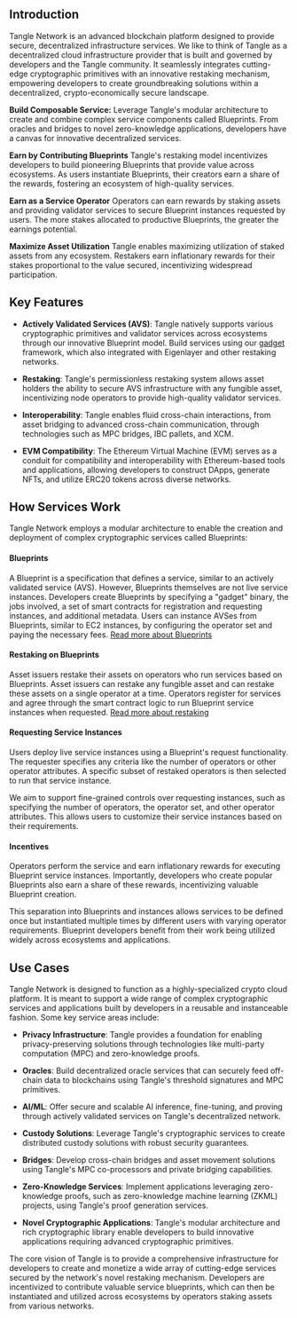 
<ExpandableImage src="/images/banners/TangleBanner.png" alt="Tangle Banner" />

## Introduction

Tangle Network is an advanced blockchain platform designed to provide secure, decentralized infrastructure services. We like to think of Tangle as a decentralized cloud infrastructure provider that is built and governed by developers and the Tangle community. It seamlessly integrates cutting-edge cryptographic primitives with an innovative restaking mechanism, empowering developers to create groundbreaking solutions within a decentralized, crypto-economically secure landscape.

**Build Composable Service:**
Leverage Tangle's modular architecture to create and combine complex service components called Blueprints. From oracles and bridges to novel zero-knowledge applications, developers have a canvas for innovative decentralized services.

**Earn by Contributing Blueprints**
Tangle's restaking model incentivizes developers to build pioneering Blueprints that provide value across ecosystems. As users instantiate Blueprints, their creators earn a share of the rewards, fostering an ecosystem of high-quality services.

**Earn as a Service Operator**
Operators can earn rewards by staking assets and providing validator services to secure Blueprint instances requested by users. The more stakes allocated to productive Blueprints, the greater the earnings potential.

**Maximize Asset Utilization**
Tangle enables maximizing utilization of staked assets from any ecosystem. Restakers earn inflationary rewards for their stakes proportional to the value secured, incentivizing widespread participation.

## Key Features

- **Actively Validated Services (AVS)**: Tangle natively supports various cryptographic primitives and validator services across ecosystems through our innovative Blueprint model. Build services using our [gadget](https://github.com/tangle-network/gadget) framework, which also integrated with Eigenlayer and other restaking networks.

- **Restaking**: Tangle's permissionless restaking system allows asset holders the ability to secure AVS infrastructure with any fungible asset, incentivizing node operators to provide high-quality validator services.

- **Interoperability**: Tangle enables fluid cross-chain interactions, from asset bridging to advanced cross-chain communication, through technologies such as MPC bridges, IBC pallets, and XCM.

- **EVM Compatibility**: The Ethereum Virtual Machine (EVM) serves as a conduit for compatibility and interoperability with Ethereum-based tools and applications, allowing developers to construct DApps, generate NFTs, and utilize ERC20 tokens across diverse networks.

## How Services Work

<ExpandableImage src="/images/ServiceInstanceFlow.png" alt="Service Instance Flow" allowZoom={true} />

Tangle Network employs a modular architecture to enable the creation and deployment of complex cryptographic services called Blueprints:

#### Blueprints

A Blueprint is a specification that defines a service, similar to an actively validated service (AVS). However, Blueprints themselves are not live service instances. Developers create Blueprints by specifying a "gadget" binary, the jobs involved, a set of smart contracts for registration and requesting instances, and additional metadata. Users can instance AVSes from Blueprints, similar to EC2 instances, by configuring the operator set and paying the necessary fees. [Read more about Blueprints](../developers/blueprints/introduction)

#### Restaking on Blueprints

Asset issuers restake their assets on operators who run services based on Blueprints. Asset issuers can restake any fungible asset and can restake these assets on a single operator at a time. Operators register for services and agree through the smart contract logic to run Blueprint service instances when requested. [Read more about restaking](../restake/introduction.mdx)

#### Requesting Service Instances

Users deploy live service instances using a Blueprint's request functionality. The requester specifies any criteria like the number of operators or other operator attributes. A specific subset of restaked operators is then selected to run that service instance.

We aim to support fine-grained controls over requesting instances, such as specifying the number of operators, the operator set, and other operator attributes. This allows users to customize their service instances based on their requirements.

#### Incentives

Operators perform the service and earn inflationary rewards for executing Blueprint service instances. Importantly, developers who create popular Blueprints also earn a share of these rewards, incentivizing valuable Blueprint creation.

This separation into Blueprints and instances allows services to be defined once but instantiated multiple times by different users with varying operator requirements. Blueprint developers benefit from their work being utilized widely across ecosystems and applications.

## Use Cases

Tangle Network is designed to function as a highly-specialized crypto cloud platform. It is meant to support a wide range of complex cryptographic services and applications built by developers in a reusable and instanceable fashion. Some key service areas include:

- **Privacy Infrastructure**: Tangle provides a foundation for enabling privacy-preserving solutions through technologies like multi-party computation (MPC) and zero-knowledge proofs.

- **Oracles**: Build decentralized oracle services that can securely feed off-chain data to blockchains using Tangle's threshold signatures and MPC primitives.

- **AI/ML**: Offer secure and scalable AI inference, fine-tuning, and proving through actively validated services on Tangle's decentralized network.

- **Custody Solutions**: Leverage Tangle's cryptographic services to create distributed custody solutions with robust security guarantees.

- **Bridges**: Develop cross-chain bridges and asset movement solutions using Tangle's MPC co-processors and private bridging capabilities.

- **Zero-Knowledge Services**: Implement applications leveraging zero-knowledge proofs, such as zero-knowledge machine learning (ZKML) projects, using Tangle's proof generation services.

- **Novel Cryptographic Applications**: Tangle's modular architecture and rich cryptographic library enable developers to build innovative applications requiring advanced cryptographic primitives.

The core vision of Tangle is to provide a comprehensive infrastructure for developers to create and monetize a wide array of cutting-edge services secured by the network's novel restaking mechanism. Developers are incentivized to contribute valuable service blueprints, which can then be instantiated and utilized across ecosystems by operators staking assets from various networks.
